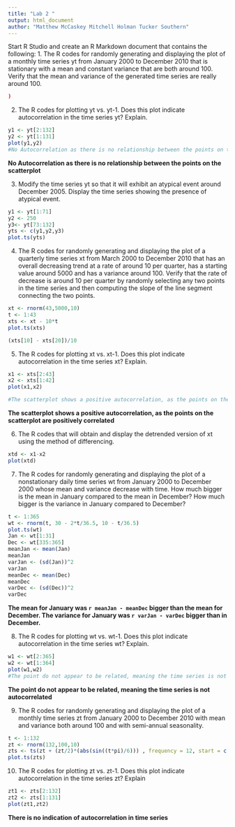 ```yaml
---
title: "Lab 2 "
output: html_document
author: "Matthew McCaskey Mitchell Holman Tucker Southern"
---
```


Start R Studio and create an R Markdown document that contains the following: 
1.	The R codes for randomly generating and displaying the plot of a monthly time series yt from January 2000 to December 2010 that is stationary with a mean and constant variance that are both around 100.  Verify that the mean and variance of the generated time series are really around 100.
```r
)
```

2.	The R codes for plotting yt vs. yt-1.  Does this plot indicate autocorrelation in the time series yt? Explain. 
```r
y1 <- yt[2:132]
y2 <- yt[1:131]
plot(y1,y2)
#No Autocorrelation as there is no relationship between the points on the scatterplot
```
**No Autocorrelation as there is no relationship between the points on the scatterplot**

3.	Modify the time series yt so that it will exhibit an atypical event around December 2005. 
Display the time series showing the presence of atypical event.
```r
y1 <- yt[1:71]
y2 <- 250
y3<- yt[73:132]
yts <- c(y1,y2,y3)
plot.ts(yts)
```

4.	The R codes for randomly generating and displaying the plot of a quarterly time series xt from March 2000 to December 2010 that has an overall decreasing trend at a rate of around 10 per quarter, has a starting value around 5000 and has a variance around 100.  Verify that the rate of decrease is around 10 per quarter by randomly selecting any two points in the time series and then computing the slope of the line segment connecting the two points.
```r
xt <- rnorm(43,5000,10)
t <- 1:43
xts <- xt - 10*t
plot.ts(xts)

(xts[10] - xts[20])/10   
```

5.	 The R codes for plotting xt vs. xt-1.  Does this plot indicate autocorrelation in the time series xt? Explain.  
```r
x1 <- xts[2:43]
x2 <- xts[1:42]
plot(x1,x2)

#The scatterplot shows a positive autocorrelation, as the points on the scatterplot are positively correlated
```
**The scatterplot shows a positive autocorrelation, as the points on the scatterplot are positively correlated**

6.	The R codes that will obtain and display the detrended version of xt using the method of differencing.
```r
xtd <- x1-x2
plot(xtd)

```

7.	The R codes for randomly generating and displaying the plot of a nonstationary daily time series wt from January 2000 to December 2000 whose mean and variance decrease with time.  How much bigger is the mean in January compared to the mean in December?  How much bigger is the variance in January compared to December?
```r
t <- 1:365
wt <- rnorm(t, 30 - 2*t/36.5, 10 - t/36.5)
plot.ts(wt)
Jan <- wt[1:31]
Dec <- wt[335:365]
meanJan <- mean(Jan)
meanJan
varJan <- (sd(Jan))^2
varJan
meanDec <- mean(Dec)
meanDec
varDec <- (sd(Dec))^2
varDec
```
**The mean for January was `r meanJan - meanDec` bigger than the mean for December. The variance for January was `r varJan - varDec` bigger than in December.**




8.	The R codes for plotting wt vs. wt-1.  Does this plot indicate autocorrelation in the time series wt? Explain. 
```r
w1 <- wt[2:365]
w2 <- wt[1:364]
plot(w1,w2)
#The point do not appear to be related, meaning the time series is not autocorrelated
```
**The point do not appear to be related, meaning the time series is not autocorrelated**

9.	 The R codes for randomly generating and displaying the plot of a monthly time series zt from January 2000 to December 2010 with mean and variance both around 100 and with semi-annual seasonality.
```r
t <- 1:132
zt <- rnorm(132,100,10)
zts <- ts(zt + (zt/2)*(abs(sin((t*pi)/6))) , frequency = 12, start = c(2000,1))
plot.ts(zts)

```

10.	The R codes for plotting zt vs. zt-1.  Does this plot indicate autocorrelation in the time series zt? Explain
```r
zt1 <- zts[2:132]
zt2 <- zts[1:131]
plot(zt1,zt2)
```




**There is no indication of autocorrelation in time series**


